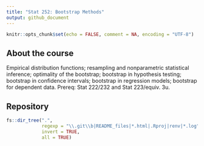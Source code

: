 ```yaml
---
title: "Stat 252: Bootstrap Methods"
output: github_document
---
```


```r
knitr::opts_chunk$set(echo = FALSE, comment = NA, encoding = "UTF-8")
```


## About the course

Empirical distribution functions; resampling and nonparametric statistical inference; optimality of the bootstrap; bootstrap in hypothesis testing; bootstrap in confidence intervals; bootstrap in regression models; bootstrap for dependent data. Prereq: Stat 222/232 and Stat 223/equiv. 3u.

## Repository

```r
fs::dir_tree(".",
             regexp = "\\.git\\b|README_files|*.html|.Rproj|renv|*.log",
             invert = TRUE,
             all = TRUE)
```